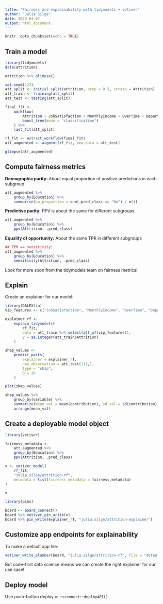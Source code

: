```yaml
---
title: "Fairness and explainability with tidymodels + vetiver"
author: "Julia Silge"
date: 2023-04-07
output: html_document
---
```


```r
knitr::opts_chunk$set(echo = TRUE)
```

## Train a model

```r
library(tidymodels)
data(attrition)
```

```r
attrition %>% glimpse()
```

```r
set.seed(123)
att_split <- initial_split(attrition, prop = 0.5, strata = Attrition)
att_train <- training(att_split)
att_test <- testing(att_split)

final_fit <- 
    workflow(
        Attrition ~ JobSatisfaction + MonthlyIncome + OverTime + Department,
        boost_tree(mode = "classification")
    ) %>%
    last_fit(att_split)

rf_fit <- extract_workflow(final_fit) 
att_augmented <- augment(rf_fit, new_data = att_test)

glimpse(att_augmented)
```

## Compute fairness metrics

**Demographic parity:** About equal proportion of positive predictions in each subgroup

```r
att_augmented %>%
    group_by(Education) %>%
    summarise(pp_proportion = sum(.pred_class == "No") / n())
```

**Predictive parity:** PPV is about the same for different subgroups

```r
att_augmented %>%
    group_by(Education) %>%
    ppv(Attrition, .pred_class)
```

**Equality of opportunity:**  About the same TPR in different subgroups

```r
## TPR == sensitivity:
att_augmented %>%
    group_by(Education) %>%
    sensitivity(Attrition, .pred_class)
```

Look for more soon from the tidymodels team on fairness metrics!

## Explain

Create an explainer for our model:

```r
library(DALEXtra)
vip_features <- c("JobSatisfaction", "MonthlyIncome", "OverTime", "Department")

explainer_rf <- 
    explain_tidymodels(
        rf_fit, 
        data = att_train %>% select(all_of(vip_features)), 
        y = as.integer(att_train$Attrition)
    )

shap_values <-
    predict_parts(
        explainer = explainer_rf, 
        new_observation = att_test[111,], 
        type = "shap",
        B = 20
    )

plot(shap_values)
```

```r
shap_values %>%
    group_by(variable) %>%
    summarize(mean_val = mean(contribution), sd_val = sd(contribution)) %>%
    arrange(mean_val)
```


## Create a deployable model object

```r
library(vetiver)

fairness_metadata <- 
    att_augmented %>%
    group_by(Education) %>%
    ppv(Attrition, .pred_class)

v <- vetiver_model(
    rf_fit, 
    "julia.silge/attrition-rf", 
    metadata = list(fairness_metadata = fairness_metadata)
)

v
```

```r
library(pins)

board <- board_connect()
board %>% vetiver_pin_write(v)
board %>% pin_write(explainer_rf, "julia.silge/attrition-explainer")
```

## Customize app endpoints for explainability

To make a default app file:

```r
vetiver_write_plumber(board, "julia.silge/attrition-rf", file = "default-plumber.R")
```

But code-first data science means we can create the right explainer for our use case!

## Deploy model

Use push-button deploy or `rsconnect::deployAPI()`


